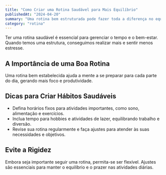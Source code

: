 ```yaml
---
title: "Como Criar uma Rotina Saudável para Mais Equilíbrio"
publishedAt: "2024-04-20"
summary: "Uma rotina bem estruturada pode fazer toda a diferença no equilíbrio entre trabalho, lazer e autocuidado."
category: "rotina"
---
```


Ter uma rotina saudável é essencial para gerenciar o tempo e o bem-estar. Quando temos uma estrutura, conseguimos realizar mais e sentir menos estresse.

## A Importância de uma Boa Rotina

Uma rotina bem estabelecida ajuda a mente a se preparar para cada parte do dia, gerando mais foco e produtividade.

## Dicas para Criar Hábitos Saudáveis

- Defina horários fixos para atividades importantes, como sono, alimentação e exercícios.
- Inclua tempo para hobbies e atividades de lazer, equilibrando trabalho e diversão.
- Revise sua rotina regularmente e faça ajustes para atender às suas necessidades e objetivos.

## Evite a Rigidez

Embora seja importante seguir uma rotina, permita-se ser flexível. Ajustes são essenciais para manter o equilíbrio e o prazer nas atividades diárias.
